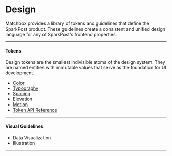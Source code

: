
# Design

Matchbox provides a library of tokens and guidelines that define the SparkPost product. These guidelines create a consistent and unified design language for any of SparkPost's frontend properties.

---

#### Tokens

Design tokens are the smallest indivisible atoms of the design system. They are named entities with immutable values that serve as the foundation for UI development.

- [Color](/design/color)
- [Typography](/design/typography)
- [Spacing](/design/spacing)
- Elevation
- [Motion](/design/motion)
- [Token API Reference](/design/tokenreference)

---

#### Visual Guidelines

- Data Visualization
- Illustration

---
